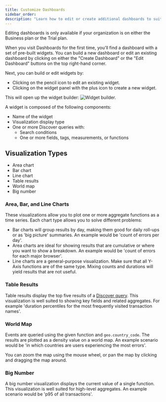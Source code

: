 ```yaml
---
title: Customize Dashboards
sidebar_order:
description: "Learn how to edit or create additional dashboards to suit your organization's needs."
---
```


<Note>

Editing dashboards is only available if your organization is on either the Business plan or the Trial plan.

</Note>

When you visit Dashboards for the first time, you'll find a dashboard with a set of pre-built widgets. You can build a new dashboard or edit an existing dashboard by clicking on either the "Create Dashboard" or the "Edit Dashboard" buttons on the top right-hand corner.

Next, you can build or edit widgets by:

- Clicking on the pencil icon to edit an existing widget.
- Clicking on the widget panel with the plus icon to create a new widget.

This will open up the widget builder:
![Widget builder.](widget_builder.png)

A widget is composed of the following components:

- Name of the widget
- Visualization display type
- One or more Discover queries with:
  - Search conditions
  - One or more fields, tags, measurements, or functions

## Visualization Types

- Area chart
- Bar chart
- Line chart
- Table results
- World map
- Big number


### Area, Bar, and Line Charts

These visualizations allow you to plot one or more aggregate functions as
a time series. Each chart type allows you to solve different problems:

- Bar charts will group results by day, making them good for daily roll-ups or
  as 'big picture' summaries. An example would be 'count of errors per day'.
- Area charts are ideal for showing results that are cumulative or where you want to
  show a breakdown. An example would be 'count of errors for each major browser'.
- Line charts are a general-purpose visualization. Make sure that
  all Y-Axis functions are of the same type. Mixing counts and durations will
  yield results that are not useful.

### Table Results

Table results display the top five results of a [Discover query](/product/discover-queries/). This
visualization is well suited to showing key fields and related aggregates. For
example 'duration percentiles for the most frequently visited transaction
names'.

### World Map

Events are queried using the given function and `geo.country_code`. The results are plotted as a density value
on a world map. An example scenario would be 'in which countries are users experiencing the most errors'.

You can zoom the map using the mouse wheel, or pan the map by clicking and dragging the map around.

### Big Number

A big number visualization displays the current value of a single function. This visualization is well
suited for high-level aggregates. An example scenario would be 'p95 of all
transactions'.

